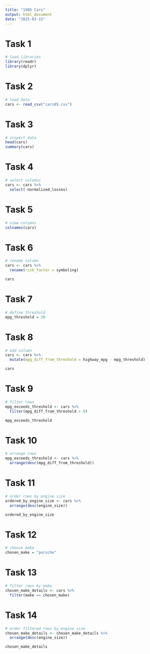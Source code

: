 ```yaml
---
title: "1985 Cars"
output: html_document
date: "2025-03-15"
---
```


# Task 1
```r
# load libraries
library(readr)
library(dplyr)
```

# Task 2
```r
# load data
cars <- read_csv("cars85.csv")
```

# Task 3
```r
# inspect data
head(cars)
summary(cars)
```

# Task 4
```r
# select columns
cars <- cars %>% 
  select(-normalized_losses)
```

# Task 5
```r
# view columns
colnames(cars)
```

# Task 6
```r
# rename column
cars <- cars %>% 
  rename(risk_factor = symboling)

cars
```

# Task 7
```r
# define threshold
mpg_threshold = 30
```
# Task 8

```r
# add column
cars <- cars %>% 
  mutate(mpg_diff_from_threshold = highway_mpg - mpg_threshold)

cars
```
# Task 9

```r
# filter rows
mpg_exceeds_threshold <- cars %>%
  filter(mpg_diff_from_threshold > 0)

mpg_exceeds_threshold
```

# Task 10
```r
# arrange rows
mpg_exceeds_threshold <- cars %>%
  arrange(desc(mpg_diff_from_threshold))
```

# Task 11
```r
# order rows by engine size
ordered_by_engine_size <- cars %>%
  arrange(desc(engine_size))

ordered_by_engine_size
```

# Task 12
```r
# choose make
chosen_make = "porsche"
```

# Task 13
```r
# filter rows by make
chosen_make_details <- cars %>%
  filter(make == chosen_make)
```

# Task 14
```r
# order filtered rows by engine size
chosen_make_details <- chosen_make_details %>%
  arrange(desc(engine_size))

chosen_make_details
```
